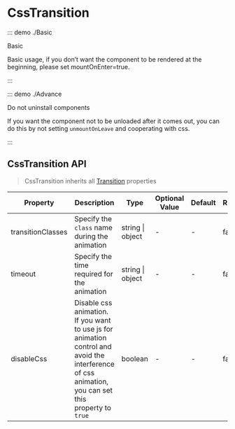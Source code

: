 # CssTransition

::: demo ./Basic

Basic

Basic usage, if you don’t want the component to be rendered at the beginning, please set mountOnEnter=true.

:::

::: demo ./Advance

Do not uninstall components

If you want the component not to be unloaded after it comes out, you can do this by not setting `unmountOnLeave` and cooperating with css.

:::

## CssTransition API

> CssTransition inherits all [Transition](/components/Transition) properties

| Property | Description | Type | Optional Value | Default | Require |
| --- | --- | --- | --- | --- | --- |
| transitionClasses | Specify the `class` name during the animation | string &#x007c; object | - | - | false |
| timeout | Specify the time required for the animation | string &#x007c; object | - | - | false |
| disableCss | Disable css animation. If you want to use js for animation control and avoid the interference of css animation, you can set this property to `true` | boolean | - | - | false |
